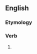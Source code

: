 ==English==

===Etymology===
{{suffix|knew|eth|lang=en}}

===Verb===
{{head|en|verb form}}

# {{lb|en|nonstandard|pseudo-archaic|hypercorrect}} {{form of|alternative third person singular past tense form|know|lang=en}}